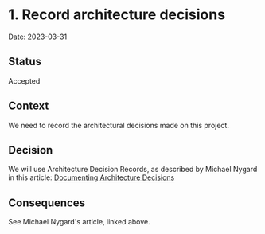 # 1. Record architecture decisions

Date: 2023-03-31

## Status

Accepted

## Context

We need to record the architectural decisions made on this project.

## Decision

We will use Architecture Decision Records, as described by Michael Nygard in this article: [Documenting Architecture Decisions](http://thinkrelevance.com/blog/2011/11/15/documenting-architecture-decisions)

## Consequences

See Michael Nygard's article, linked above.
